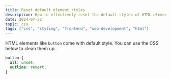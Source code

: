 ```yaml
---
title: Reset default element styles
description: How to effectively reset the default styles of HTML elements for consistent layouts.
date: 2024-07-22
topic: css
tags: ["css", "styling", "frontend", "web-development", "html"]
---
```


HTML elements like `button` come with default style. You can use the CSS below to clean them up.

```css
button {
  all: unset;
  outline: revert;
}
```